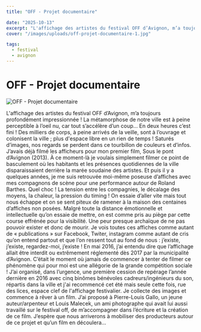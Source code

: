 ```yaml
---
title: "OFF - Projet documentaire"

date: "2025-10-13"
excerpt: "L'affichage des artistes du festival OFF d’Avignon, m’a toujours profondément impressionnée ! La métamorphose de notre ville est à peine perceptible à..."
cover: "/images/uploads/off-projet-documentaire-1.jpg"

tags:
  - festival
  - avignon
---
```


# OFF - Projet documentaire



![OFF - Projet documentaire](/images/uploads/off-projet-documentaire-1.jpg)

L'affichage des artistes du festival OFF d’Avignon, m’a toujours profondément impressionnée ! La métamorphose de notre ville est à peine perceptible à l’oeil nu, car tout s’accélère d’un coup… En deux heures c’est fini ! Des milliers de corps, à peine arrivés de la veille, sont à l’ouvrage et colonisent la ville ; plus d'espace libre en un rien de temps ! Saturés d’images, nos regards se perdent dans ce tourbillon de couleurs et d’infos. J’avais déjà filmé les afficheurs pour mon premier film, Sous le pont d’Avignon (2013). À ce moment-là je voulais simplement filmer ce point de basculement où les habitants et les présences quotidiennes de la ville disparaissaient derrière la marée soudaine des artistes. Et puis il y a quelques années, je me suis retrouvée moi-même poseuse d’affiches avec mes compagnons de scène pour une performance autour de Roland Barthes. Quel choc ! La tension entre les compagnies, le décalage des moyens, la chaleur, la pression du timing ! On essaie d’aller vite mais tout nous échappe et on se sent piteux de ramener à la maison des centaines d’affiches non posées. Malgré toute la distance émotionnelle et intellectuelle qu’on essaie de mettre, on est comme pris au piège par cette course effrénée pour la visibilité. Une peur presque archaïque de ne pas pouvoir exister et donc de mourir. Je vois toutes ces affiches comme autant de « publications » sur Facebook, Twiter, instagram comme autant de cris qu’on entend partout et que l’on ressent tout au fond de nous : j’existe, j’existe, regardez-moi, j’existe ! En mai 2016, j’ai entendu dire que l’affichage allait être interdit ou extrêmement réglementé dès 2017 par la municipalité d’Avignon. C’était le moment où jamais de commencer à tenter de filmer ce phénomène qui pour moi est une allégorie de la grande compétition sociale ! J’ai organisé, dans l’urgence, une première cession de repérage l’année dernière en 2016 avec cinq binômes bénévoles cadreurs/ingénieurs du son, répartis dans la ville et j'ai recommencé cet été mais seule cette fois, rue des lices, espace clef de l'affichage festivalier. Je collecte des images et commence à rêver à un film. J’ai proposé à Pierre-Louis Gallo, un jeune auteur/arpenteur et Louis Malecek, un ami photographe qui avait lui aussi travaillé sur le festival off, de m’accompagner dans l’écriture et la création de ce film. J’espère que nous arriverons à mobiliser des producteurs autour de ce projet et qu’un film en découlera…
